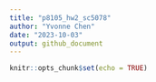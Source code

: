 ```yaml
---
title: "p8105_hw2_sc5078"
author: "Yvonne Chen"
date: "2023-10-03"
output: github_document
---
```


```r
knitr::opts_chunk$set(echo = TRUE)
```

